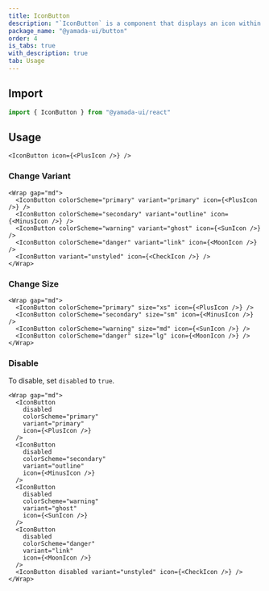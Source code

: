 ```yaml
---
title: IconButton
description: "`IconButton` is a component that displays an icon within a button."
package_name: "@yamada-ui/button"
order: 4
is_tabs: true
with_description: true
tab: Usage
---
```


## Import

```ts
import { IconButton } from "@yamada-ui/react"
```

## Usage

```tsx
<IconButton icon={<PlusIcon />} />
```

### Change Variant

```tsx
<Wrap gap="md">
  <IconButton colorScheme="primary" variant="primary" icon={<PlusIcon />} />
  <IconButton colorScheme="secondary" variant="outline" icon={<MinusIcon />} />
  <IconButton colorScheme="warning" variant="ghost" icon={<SunIcon />} />
  <IconButton colorScheme="danger" variant="link" icon={<MoonIcon />} />
  <IconButton variant="unstyled" icon={<CheckIcon />} />
</Wrap>
```

### Change Size

```tsx
<Wrap gap="md">
  <IconButton colorScheme="primary" size="xs" icon={<PlusIcon />} />
  <IconButton colorScheme="secondary" size="sm" icon={<MinusIcon />} />
  <IconButton colorScheme="warning" size="md" icon={<SunIcon />} />
  <IconButton colorScheme="danger" size="lg" icon={<MoonIcon />} />
</Wrap>
```

### Disable

To disable, set `disabled` to `true`.

```tsx
<Wrap gap="md">
  <IconButton
    disabled
    colorScheme="primary"
    variant="primary"
    icon={<PlusIcon />}
  />
  <IconButton
    disabled
    colorScheme="secondary"
    variant="outline"
    icon={<MinusIcon />}
  />
  <IconButton
    disabled
    colorScheme="warning"
    variant="ghost"
    icon={<SunIcon />}
  />
  <IconButton
    disabled
    colorScheme="danger"
    variant="link"
    icon={<MoonIcon />}
  />
  <IconButton disabled variant="unstyled" icon={<CheckIcon />} />
</Wrap>
```
